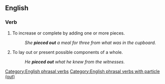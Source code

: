 ==English==

===Verb===
{{en-verb|*}}

# {{lb|en|transitive}} To increase or complete by adding one or more pieces.
#: ''She '''pieced out''' a meal for three from what was in the cupboard.''
# {{lb|en|transitive}} To lay out or present possible components of a whole.
#: ''He '''pieced out''' what he knew from the witnesses.''

[[Category:English phrasal verbs]]
[[Category:English phrasal verbs with particle (out)]]